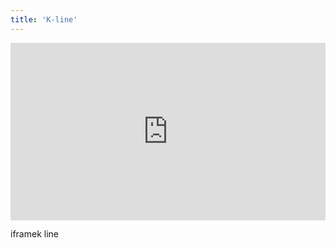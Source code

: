 ```yaml
---
title: 'K-line'
---
```


<div style="position: relative; width: 100%; padding-top: 56.25%;">
  <iframe 
    src="https://khtest.10jqka.com.cn/kodexplorer/data/User/wangyifan/home/HXKlineChart/demo/index.html" 
    style="
      position: absolute;
      top: 0;
      left: 0;
      width: 100%;
      height: 100%;
      border: none;
    "
  ></iframe>
</div>


iframek line
